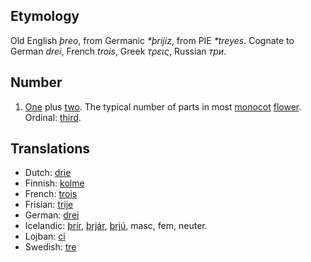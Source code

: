 == Etymology ==
Old English ''þreo'', from Germanic ''*þrijiz'', from PIE ''*treyes''. Cognate to German ''drei'', French ''trois'', Greek ''τρεις'', Russian ''три''.

== Number ==
# [[One]] plus [[two]]. The typical number of parts in most [[monocot]] [[flower]]. Ordinal: [[third]].

== Translations ==
*Dutch: [[drie]]
*Finnish: [[kolme]]
*French: [[trois]]
*Frisian: [[trije]]
*German: [[drei]]
*Icelandic: [[þrír]], [[þrjár]], [[þrjú]], masc, fem, neuter.
*Lojban: [[ci]]
*Swedish: [[tre]]